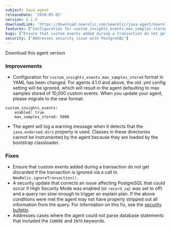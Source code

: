 ```yaml
---
subject: Java agent
releaseDate: '2018-05-02'
version: 4.1.0
downloadLink: 'https://download.newrelic.com/newrelic/java-agent/newrelic-agent/4.1.0/'
features: ["Configuration for custom_insights_events.max_samples_stored format in YAML has been changed", "The agent will log a warning message when it detects that the java.endorsed.dirs property is used"]
bugs: ["Ensure that custom events added during a transaction do not get discarded if the transaction is ignored", "Addresses cases where the agent could not parse database statements that included the IGNORE and INTO keywords"]
security: ["Addresses security issue with PostgreSQL"]
---
```

<ButtonGroup>
  <ButtonLink
    role="button"
    to="https://download.newrelic.com/newrelic/java-agent/newrelic-agent/4.1.0/"
    variant="primary"
  >
    Download this agent version
  </ButtonLink>
</ButtonGroup>

### Improvements

* Configuration for `custom_insights_events.max_samples_stored` format in YAML has been changed. For agents 4.1.0 and above, the old .yml config setting will be ignored, which will result in the agent defaulting to max samples stored of 10,000 custom events. When you update your agent, please migrate to the new format:

```
custom_insights_events:
    enabled: true
    max_samples_stored: 5000
```

* The agent will log a warning message when it detects that the `java.endorsed.dirs` property is used. Classes in these directories cannot be instrumented by the agent because they are loaded by the bootstrap classloader.

### Fixes

* Ensure that custom events added during a transaction do not get discarded if the transaction is ignored via a call to `NewRelic.ignoreTransaction()`.
* A security update that corrects an issue affecting PostgreSQL that could occur if High Security Mode was enabled (or `record_sql` was set to off) and a query ran slow enough to trigger an explain plan. If the above conditions were met the agent may not have properly stripped out all information from the query. For information on this fix, see the [security bulletin](https://docs.newrelic.com/docs/using-new-relic/new-relic-security/security-bulletins/security-bulletin-nr18-09).
* Addresses cases where the agent could not parse database statements that included the `IGNORE` and `INTO` keywords.
